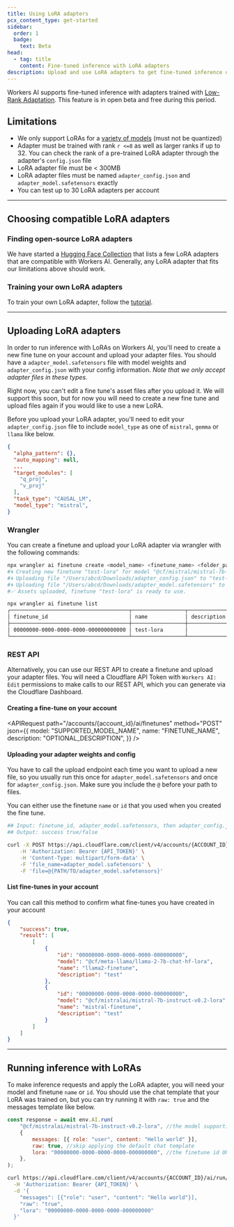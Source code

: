```yaml
---
title: Using LoRA adapters
pcx_content_type: get-started
sidebar:
  order: 1
  badge:
    text: Beta
head:
  - tag: title
    content: Fine-tuned inference with LoRA adapters
description: Upload and use LoRA adapters to get fine-tuned inference on Workers AI.
---
```



Workers AI supports fine-tuned inference with adapters trained with [Low-Rank Adaptation](https://blog.cloudflare.com/fine-tuned-inference-with-loras). This feature is in open beta and free during this period.

## Limitations

- We only support LoRAs for a [variety of models](/workers-ai/models/?capabilities=LoRA) (must not be quantized)
- Adapter must be trained with rank `r <=8` as well as larger ranks if up to 32. You can check the rank of a pre-trained LoRA adapter through the adapter's `config.json` file
- LoRA adapter file must be < 300MB
- LoRA adapter files must be named `adapter_config.json` and `adapter_model.safetensors` exactly
- You can test up to 30 LoRA adapters per account

---

## Choosing compatible LoRA adapters

### Finding open-source LoRA adapters

We have started a [Hugging Face Collection](https://huggingface.co/collections/Cloudflare/workers-ai-compatible-loras-6608dd9f8d305a46e355746e) that lists a few LoRA adapters that are compatible with Workers AI. Generally, any LoRA adapter that fits our limitations above should work.

### Training your own LoRA adapters

To train your own LoRA adapter, follow the [tutorial](/workers-ai/guides/tutorials/fine-tune-models-with-autotrain/).

---

## Uploading LoRA adapters

In order to run inference with LoRAs on Workers AI, you'll need to create a new fine tune on your account and upload your adapter files. You should have a `adapter_model.safetensors` file with model weights and `adapter_config.json` with your config information. _Note that we only accept adapter files in these types._

Right now, you can't edit a fine tune's asset files after you upload it. We will support this soon, but for now you will need to create a new fine tune and upload files again if you would like to use a new LoRA.

Before you upload your LoRA adapter, you'll need to edit your `adapter_config.json` file to include `model_type` as one of `mistral`, `gemma` or `llama` like below.

```json null {10}
{
  "alpha_pattern": {},
  "auto_mapping": null,
  ...
  "target_modules": [
    "q_proj",
    "v_proj"
  ],
  "task_type": "CAUSAL_LM",
  "model_type": "mistral",
}
```

### Wrangler

You can create a finetune and upload your LoRA adapter via wrangler with the following commands:

```bash title="wrangler CLI" {1,7}
npx wrangler ai finetune create <model_name> <finetune_name> <folder_path>
#🌀 Creating new finetune "test-lora" for model "@cf/mistral/mistral-7b-instruct-v0.2-lora"...
#🌀 Uploading file "/Users/abcd/Downloads/adapter_config.json" to "test-lora"...
#🌀 Uploading file "/Users/abcd/Downloads/adapter_model.safetensors" to "test-lora"...
#✅ Assets uploaded, finetune "test-lora" is ready to use.

npx wrangler ai finetune list
┌──────────────────────────────────────┬─────────────────┬─────────────┐
│ finetune_id                          │ name            │ description │
├──────────────────────────────────────┼─────────────────┼─────────────┤
│ 00000000-0000-0000-0000-000000000000 │ test-lora       │             │
└──────────────────────────────────────┴─────────────────┴─────────────┘
```

### REST API

Alternatively, you can use our REST API to create a finetune and upload your adapter files. You will need a Cloudflare API Token with `Workers AI: Edit` permissions to make calls to our REST API, which you can generate via the Cloudflare Dashboard.

#### Creating a fine-tune on your account

<APIRequest
	path="/accounts/{account_id}/ai/finetunes"
	method="POST"
	json={{
		model: "SUPPORTED_MODEL_NAME",
		name: "FINETUNE_NAME",
		description: "OPTIONAL_DESCRIPTION",
	}}
/>

#### Uploading your adapter weights and config

You have to call the upload endpoint each time you want to upload a new file, so you usually run this once for `adapter_model.safetensors` and once for `adapter_config.json`. Make sure you include the `@` before your path to files.

You can either use the finetune `name` or `id` that you used when you created the fine tune.

```bash title="cURL"
## Input: finetune_id, adapter_model.safetensors, then adapter_config.json
## Output: success true/false

curl -X POST https://api.cloudflare.com/client/v4/accounts/{ACCOUNT_ID}/ai/finetunes/{FINETUNE_ID}/finetune-assets/ \
    -H 'Authorization: Bearer {API_TOKEN}' \
    -H 'Content-Type: multipart/form-data' \
    -F 'file_name=adapter_model.safetensors' \
    -F 'file=@{PATH/TO/adapter_model.safetensors}'
```

#### List fine-tunes in your account

You can call this method to confirm what fine-tunes you have created in your account

<APIRequest path="/accounts/{account_id}/ai/finetunes" method="GET" />

```json output
{
	"success": true,
	"result": [
		[
			{
				"id": "00000000-0000-0000-0000-000000000",
				"model": "@cf/meta-llama/llama-2-7b-chat-hf-lora",
				"name": "llama2-finetune",
				"description": "test"
			},
			{
				"id": "00000000-0000-0000-0000-000000000",
				"model": "@cf/mistralai/mistral-7b-instruct-v0.2-lora",
				"name": "mistral-finetune",
				"description": "test"
			}
		]
	]
}
```

---

## Running inference with LoRAs

To make inference requests and apply the LoRA adapter, you will need your model and finetune `name` or `id`. You should use the chat template that your LoRA was trained on, but you can try running it with `raw: true` and the messages template like below.

<Tabs> <TabItem label="workers ai sdk">

```javascript null {5-6}
const response = await env.AI.run(
	"@cf/mistralai/mistral-7b-instruct-v0.2-lora", //the model supporting LoRAs
	{
		messages: [{ role: "user", content: "Hello world" }],
		raw: true, //skip applying the default chat template
		lora: "00000000-0000-0000-0000-000000000", //the finetune id OR name
	},
);
```

</TabItem> <TabItem label="rest api">

```bash null {5-6}
curl https://api.cloudflare.com/client/v4/accounts/{ACCOUNT_ID}/ai/run/@cf/mistral/mistral-7b-instruct-v0.2-lora \
  -H 'Authorization: Bearer {API_TOKEN}' \
  -d '{
    "messages": [{"role": "user", "content": "Hello world"}],
    "raw": "true",
    "lora": "00000000-0000-0000-0000-000000000"
  }'
```

</TabItem> </Tabs>
